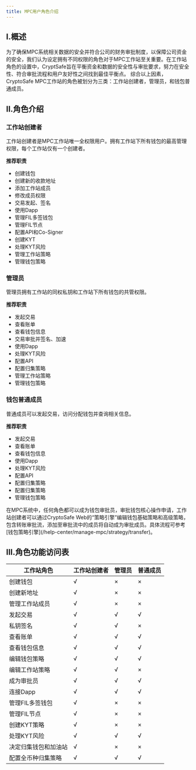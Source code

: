 ---
title: MPC用户角色介绍
---
 


## I.概述

为了确保MPC系统相关数据的安全并符合公司的财务审批制度，以保障公司资金的安全，我们认为设定拥有不同权限的角色对于MPC工作站至关重要。在工作站角色的设置中，CryptSafe旨在平衡资金和数据的安全性与审批要求，努力在安全性、符合审批流程和用户友好性之间找到最佳平衡点。
综合以上因素，CryptoSafe MPC工作站的角色被划分为三类：工作站创建者，管理员，和钱包普通成员。

## II.角色介绍

### 工作站创建者
工作站创建者是MPC工作站唯一全权限用户。拥有工作站下所有钱包的最高管理权限，每个工作站仅有一个创建者。

**推荐职责**
* 创建钱包
* 创建新的收款地址
* 添加工作站成员
* 修改成员权限
* 交易发起、签名
* 使用Dapp
* 管理FIL多签钱包
* 管理FIL节点
* 配置API和Co-Signer
* 创建KYT
* 处理KYT风险
* 管理工作站策略
* 管理钱包策略


### 管理员
管理员拥有工作站的同权私钥和工作站下所有钱包的共管权限。

**推荐职责**
* 发起交易
* 查看账单
* 查看钱包信息
* 交易审批并签名、加速
* 使用Dapp
* 处理KYT风险
* 配置API
* 配置归集策略
* 管理工作站策略
* 管理钱包策略

### 钱包普通成员
普通成员可以发起交易，访问分配钱包并查询相关信息。

**推荐职责**
* 发起交易
* 查看账单
* 查看钱包信息
* 使用Dapp
* 处理KYT风险
* 配置API
* 配置归集策略
* 配置归集策略
* 管理钱包策略

<Tip>
在MPC系统中，任何角色都可以成为钱包审批员，审批钱包核心操作申请，工作站创建者可以通过CryptoSafe Web的“策略引擎”编辑钱包基础策略和高级策略，包含转账审批流，添加至审批流中的成员将自动成为审批成员。具体流程可参考[钱包策略引擎](/help-center/manage-mpc/strategy/transfer)。
</Tip>



## III.角色功能访问表

| 工作站角色| 工作站创建者 | 管理员 | 普通成员 |
| ------- | ------- |------- |------ |
| 创建钱包 |√ |×|×|
| 创建新地址  |√ |×|×|
| 管理工作站成员 |√ |×|×|
| 发起交易 | √|√|√|
| 私钥签名  | √|√|×|
| 查看账单  | √|√|√|
| 查看钱包信息  | √|√|√|
| 编辑钱包策略  | √|√|√|
| 编辑工作站策略  | √|√|×|
| 成为审批员  |√|√|√|
| 连接Dapp | √|√|√|
| 管理FIL多签钱包  |√|×|×|
| 管理FIL节点  |√|×|×|
| 创建KYT策略  | √|×|×|
| 处理KYT风险  | √|√|√|
| 决定归集钱包和加油站  | √|×|×|
| 配置全币种归集策略 |√ |√|√|

